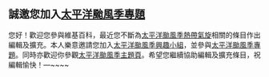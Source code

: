 ==誠邀您加入[[WikiProject:太平洋颱風季|太平洋颱風季專題]]==
您好！歡迎您參與維基百科，最近您不斷為[[太平洋颱風季]][[熱帶氣旋]]相關的條目作出編輯及擴充。本人樂意邀請您加入[[WikiProject:太平洋颱風季/參與/維基人列表|太平洋颱風季興趣小組]]，並參與[[WikiProject:太平洋颱風季|太平洋颱風季專題]]。同時亦歡迎你參觀[[Portal:太平洋颱風季|太平洋颱風季主題頁]]。希望您繼續協助編輯及擴充條目，祝編輯愉快！—~~<includeonly></includeonly>~~